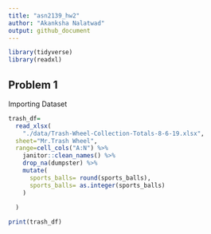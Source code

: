 ```yaml
---
title: "asn2139_hw2"
author: "Akanksha Nalatwad"
output: github_document
---
```


```r
library(tidyverse)
library(readxl)

```
## Problem 1

Importing Dataset

```r
trash_df=
  read_xlsx(
    "./data/Trash-Wheel-Collection-Totals-8-6-19.xlsx",
  sheet="Mr.Trash Wheel",
  range=cell_cols("A:N") %>% 
    janitor::clean_names() %>% 
    drop_na(dumpster) %>% 
    mutate(
      sports_balls= round(sports_balls),
      sports_balls= as.integer(sports_balls)
    )
  
  )
```


```r
print(trash_df)
```


